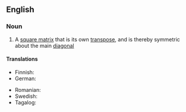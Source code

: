 ==English==

===Noun===
{{wikipedia}}
{{en-noun|+|symmetric matrices}}

# {{lb|en|mathematics}} A [[square matrix]] that is its own [[transpose]], and is thereby symmetric about the main [[diagonal]]

====Translations====
{{trans-top-also|a square matrix that is its own transpose, and is thereby symmetric about the main diagonal}}
* Finnish: {{t|fi|symmetrinen matriisi}}
* German: {{t|de|symmetrische Matrix|f}}
{{trans-mid}}
* Romanian: {{t|ro|matrice simetrică|f}}
* Swedish: {{t+|sv|symmetrisk matris|c}}
* Tagalog: {{t|tl|parianyuing baskagan}}
{{trans-bottom}}